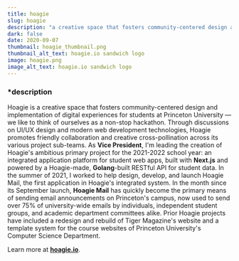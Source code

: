 ```yaml
---
title: hoagie
slug: hoagie
description: "a creative space that fosters community-centered design and implementation of web applications; Hoagie is Princeton's campus application club."
dark: false
date: 2020-09-07
thumbnail: hoagie_thumbnail.png
thumbnail_alt_text: hoagie.io sandwich logo
image: hoagie.png
image_alt_text: hoagie.io sandwich logo
---
```

### *description
Hoagie is a creative space that fosters community-centered design and implementation of digital experiences for students at Princeton University &#8212; we like to think of ourselves as a non-stop hackathon. 
Through discussions on UI/UX design and modern web development technologies, Hoagie promotes friendly collaboration and creative cross-pollination across its various project sub-teams.
As **Vice President**, I'm leading the creation of Hoagie's ambitious primary project for the 2021-2022 school year: an integrated application platform for student web apps, 
built with **Next.js** and powered by a Hoagie-made, **Golang**-built RESTful API for student data. In the summer of 2021, I worked to help design, develop, and launch Hoagie Mail, the first application in Hoagie's integrated system. 
In the month since its September launch, **Hoagie Mail** has quickly become the primary means of sending email announcements on Princeton's campus, now used to send over 75% of university-wide emails by individuals, independent student groups, 
and academic department committees alike. 
Prior Hoagie projects have included a redesign and rebuild of Tiger Magazine's website and a template system for the course websites of Princeton University's Computer Science Department.

Learn more at **[hoagie.io](https://hoagie.io)**.